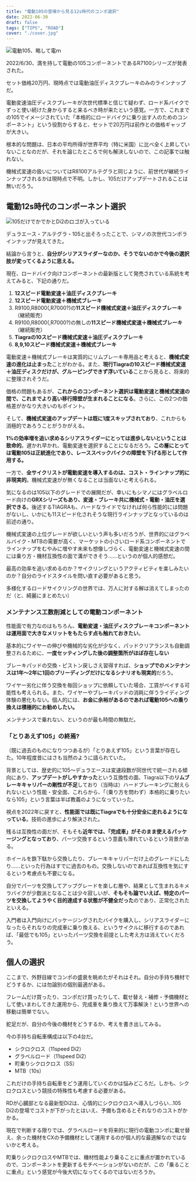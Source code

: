 ```yaml
---
title: "電動105の登場から見る12s時代のコンポ選択"
date: 2022-06-30
draft: false
tags: ["TIPS", "ROAD"]
cover: "./cover.jpg"
---
```


![電動105、略して電ｍ](./cover.jpg)

2022/6/30、満を持して電動の105コンポーネントであるR7100シリーズが発表された。

セット価格20万円、現時点では電動油圧ディスクブレーキのみのラインナップだ。

<LinkCard
  url="https://paypaymall.yahoo.co.jp/store/crowngears/item/2717014197234/"
  linkUrl="https://ck.jp.ap.valuecommerce.com/servlet/referral?sid=3171302&pid=887657037&vc_url=https%3A%2F%2Fpaypaymall.yahoo.co.jp%2Fstore%2Fcrowngears%2Fitem%2F2717014197234%2F"
/>

電動変速油圧ディスクブレーキが次世代標準と信じて疑わず、ロード系バイクでずっと使い続けた身からすると来るべき時が来たという感覚。一方で、これまでの105でイメージされていた「本格的にロードバイクに乗り出す人のためのコンポーネント」という役割からすると、セットで20万円は前作との価格ギャップが大きい。

根本的な問題は、日本の平均所得が世界平均（特に米国）に比べ全く上昇していないことなのだが、それを論じたところで何も解決しないので、この記事では触れない。

機械式変速の扱いについてはR8100アルテグラと同じように、前世代が継続ラインナップされるかは現時点で不明。しかし、105だけアップデートされることは無いだろう。

<LinkCard url="https://blog.gensobunya.net/post/2021/09/compatibility_R9200-R8100/" />

## 電動12s時代のコンポーネント選択

![105だけでかでかとDi2のロゴが入っている](./lineup.jpg)

デュラエース・アルテグラ・105と出そろったことで、シマノの次世代コンポラインナップが見えてきた。

結論から言うと、**自分がシリアスライダーなのか、そうでないのかで今後の選択肢が変ってくるように思える。**

現在、ロードバイク向けコンポーネントの最新版として発売されている系統を考えてみると、下記の通りだ。

1. **12スピード電動変速＋油圧ディスクブレーキ**
1. **12スピード電動変速＋機械式ブレーキ**
1. R9100,R8000(,R7000?)の**11スピード機械式変速＋油圧ディスクブレーキ**（継続販売）
1. R9100,R8000(,R7000?)の無しの**11スピード機械式変速＋機械式ブレーキ**（継続販売）
1. **Tiagraの10スピード機械式変速＋油圧ディスクブレーキ**
1. **8,9,10スピード機械式変速＋機械式ブレーキ**

電動変速＋機械式ブレーキは実質的にリムブレーキ専用品と考えると、**機械式変速の進化は止まった**ことがわかる。また、**現行Tiagraの10スピード機械式変速＋油圧ディスクだけが、グルーピングできず浮いている**ことから見ると、将来的に整理されそうだ。

価格の問題もあるが、**これからのコンポーネント選択は電動変速と機械式変速の間で、これまでより高い移行障壁が生まれることになる**。さらに、この2つの価格差がかなり大きいのもポイント。

そして、**機械式変速のアップデートは既に1度スキップされており**、これからも消極的であろうことがうかがえる。

**1%の効率増を追い求めるシリアスライダーにとっては進歩しないということは致命的**。遅かれ早かれ、電動変速を選択することになるだろう。**この層にとっては電動105は正統進化であり、レーススペックバイクの障壁を下げる形として作用する。**

一方で、**全サイクリストが電動変速を導入するのは、コスト・ラインナップ的に非現実的**。機械式変速がが無くなることは当面ないと考えられる。

気になるのは105以下のグレードでの展開だが、幸いにもシマノにはグラベルロード向けの**GRXシリーズもあり、変速・ブレーキ共に機械式・電動・油圧を選択できる**。後述するTIAGRAも、ハードなライドでなければ何ら性能的には問題がないし、いかにも11スピード化されそうな現行ラインナップとなっているのは前述の通り。

機械式変速の上位グレードが欲しいという声も多いだろうが、世界的にはグラベルバイク・MTBの需要が高く、マーケットの小さいロード系コンポーネントでラインナップをむやみに増やす未来も想像しづらく、電動変速と機械式変速の間には乗り方・機材互換性の面で溝ができそう……というのが個人的感想だ。

最高の効率を追い求めるのか？サイクリングというアクティビティを楽しみたいのか？自分のライドスタイルを問い直す必要があると思う。

多様化するロードサイクリングの世界では、万人に対する解は消えてしまったのだ（と、綺麗にまとめたい）

### メンテナンス工数削減としての電動コンポーネント

性能面で有力なのはもちろん、**電動変速・油圧ディスクブレーキコンポーネントは運用面で大きなメリットをもたらす点も触れておきたい**。

基本的にワイヤーの伸びや機械的な劣化が少なく、パッドクリアランスも自動調整されるために、**一度セッティングした後の調整箇所がほぼ存在しない**

ブレーキパッドの交換・ピストン戻しさえ習得すれば、**ショップでのメンテナンスは1年～2年に1回のブリーディングだけになるシナリオも現実的**だろう。

ワイヤー劣化に伴う交換を毎回ショップに依頼していた場合、工賃がペイする可能性も考えられる。また、ワイヤーやブレーキパッドの消耗に伴うライディング体験の悪化もない。個人的には、**お金に余裕があるのであれば電動105への乗り換えは積極的にお勧めしたい。**

メンテナンスで乗れない、というのが最も時間の無駄だ。

### 「とりあえず105」の終焉?

（既に過去のものになりつつあるが）「とりあえず105」という言葉が存在した。10年程度昔にはさも当然のように語られていた。

背景としては、歴史的に105～デュラエースは変速段数が同世代で統一される傾向にあり、**アップデートがしやすかった**という互換性の面、Tiagra以下の**リムブレーキキャリパーの剛性が不足**しており（当時は）ハードブレーキングに耐えられないという性能・安全面、これらから、「（乗り方を問わず）本格的に乗りたいなら105」という言葉は半ば教義のようになっていった。

視点を2022年に戻すと、**性能面では既にTiagraでも十分安全に走れるようになっている**。技術の進歩により解決された。

残るは互換性の面だが、そもそも**近年では、「完成車」がそのまま使えるパッケージングとなっており**、パーツ交換するという意義も薄れているという背景がある。

ホイールを鉄下駄から交換したり、ブレーキキャリパーだけ上のグレードにしたり……といった行為はすでに過去のもの。交換しないのであれば互換性を気にするという考慮点も不要になる。

自分でパーツを交換してアップグレードを楽しむ層や、結果として生まれるキメラバイクが少数派となることは少々寂しいが、**そもそも論でいえば、特定のパーツを交換してようやく目的達成する状態が不健全だった**のであり、正常化されたといえる。

入門者は入門向けにパッケージングされたバイクを購入し、シリアスライダーになったらそれなりの完成車に乗り換える、というサイクルに移行するのであれば、「最低でも105」といったパーツ交換を前提とした考え方は消えていくだろう。

## 個人の選択

ここまで、外野目線でコンポの盛衰を眺めたがそれはそれ。自分の手持ち機材でどうするか、には勿論別の個別最適がある。

フレームだけ買ったり、コンポだけ買ったりして、載せ替え・補修・予備機材として使いまわしてきた運用から、完成車を乗り換えて万事解決！という世界への移動は簡単でない。

蛇足だが、自分の今後の機材をどうするか、考えを書き出してみる。

今の手持ち自転車構成は以下の4台だ。

- シクロクロス（11speed Di2）
- グラベルロード（11speed Di2）
- 町乗りシクロクロス（SS）
- MTB（10s）

これだけの手持ち自転車をどう運用していくのかは悩みどころだ。しかも、シクロクロスという競技の特殊性も考慮する必要がある。

RDが心臓部となる最新型Di2は、心情的にシクロクロスへ導入しづらい…105 Di2の登場でコストが下がったとはいえ、予備も含めるとそれなりのコストがかかる。

現在で判断する限りでは、グラベルロードを将来的に現行の電動コンポに載せ替え、余った機材をCXの予備機材として運用するのが個人的な最適解なのではないかと考える。

町乗りシクロクロスやMTBでは、機材性能より乗ることに重点が置かれているので、コンポーネントを更新するモチベーションがないのだが、この「乗ることに重点」という感覚が今後大切になってくるのではないだろうか。

<LinkCard
  url="https://paypaymall.yahoo.co.jp/store/crowngears/item/2717014197234/"
  linkUrl="https://ck.jp.ap.valuecommerce.com/servlet/referral?sid=3171302&pid=887657037&vc_url=https%3A%2F%2Fpaypaymall.yahoo.co.jp%2Fstore%2Fcrowngears%2Fitem%2F2717014197234%2F"
/>
